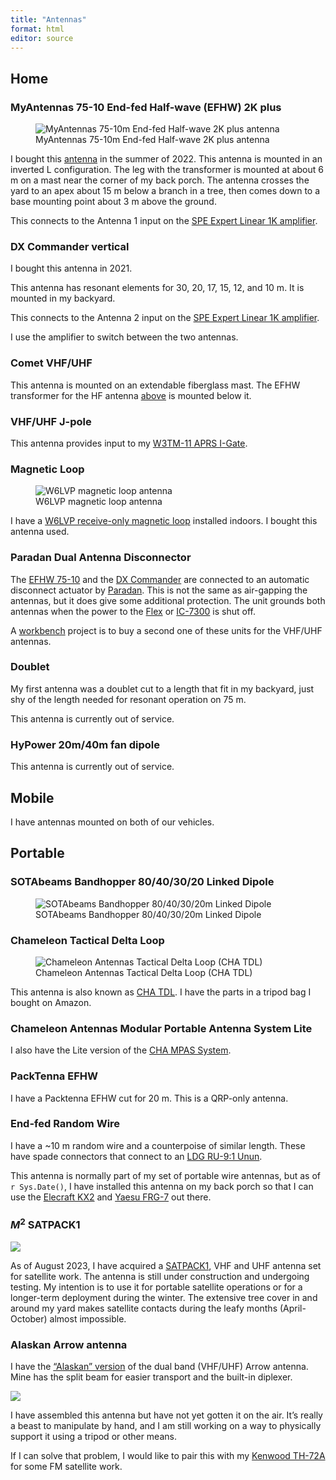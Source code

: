 ```yaml
---
title: "Antennas"
format: html
editor: source
---
```


## Home

### MyAntennas 75-10 End-fed Half-wave (EFHW) 2K plus

![MyAntennas 75-10m End-fed Half-wave 2K plus antenna](https://myantennas.com/wp/wp-content/uploads/2020/09/EFHW-7510-2KPLUS-SS5.jpg)

I bought this [antenna](https://myantennas.com/wp/product/efhw-7510-2k-plus/) in the summer of 2022.
This antenna is mounted in an inverted L configuration. The leg with the transformer is mounted at about 6 m on a mast near the corner of my back porch. The antenna crosses the yard to an apex about 15 m below a branch in a tree, then comes down to a base mounting point about 3 m above the ground.

This connects to the Antenna 1 input on the [SPE Expert Linear 1K amplifier](amplifiers.qmd#spe-expert-linear-1k).

### DX Commander vertical

I bought this antenna in 2021.

This antenna has resonant elements for 30, 20, 17, 15, 12, and 10 m. It is mounted in my backyard.

This connects to the Antenna 2 input on the [SPE Expert Linear 1K amplifier](amplifiers.qmd#spe-expert-linear-1k).

I use the amplifier to switch between the two antennas.

### Comet VHF/UHF

This antenna is mounted on an extendable fiberglass mast. The EFHW transformer for the HF antenna [above](antennas.qmd#myantennas-80-10-end-fed-half-wave-efhw) is mounted below it.

### VHF/UHF J-pole

This antenna provides input to my [W3TM-11 APRS I-Gate](stations.qmd#aprs-i-gate).

### Magnetic Loop

![W6LVP magnetic loop antenna](https://www.w6lvp.com/wp-content/uploads/2017/02/inserter_main-1.png)

I have a [W6LVP receive-only magnetic loop](https://www.w6lvp.com) installed indoors. 
I bought this antenna used.

### Paradan Dual Antenna Disconnector

The [EFHW 75-10](antennas.qmd#myantennas-75-10-end-fed-half-wave-efhw-2k-plus) and the [DX Commander](antennas.qmd#dx-commander) are connected to an automatic disconnect actuator by [Paradan](https://paradanradio.com/products/dual-antenna-disconnector).
This is not the same as air-gapping the antennas, but it does give some additional protection.
The unit grounds both antennas when the power to the [Flex](rigs.qmd#flexradio-6400) or [IC-7300](rigs.qmd#icom-ic-7300) is shut off.

A [workbench](workbench.qmd) project is to buy a second one of these units for the VHF/UHF antennas.

### Doublet

My first antenna was a doublet cut to a length that fit in my backyard, just shy of the length needed for resonant operation on 75 m.

This antenna is currently out of service.

### HyPower 20m/40m fan dipole

This antenna is currently out of service.

## Mobile

I have antennas mounted on both of our vehicles.

## Portable

### SOTAbeams Bandhopper 80/40/30/20 Linked Dipole

![SOTAbeams Bandhopper 80/40/30/20m Linked Dipole](https://static.dxengineering.com/global/images/prod/xlarge/sbm-bandhopper4_kj_xl.jpg)

### Chameleon Tactical Delta Loop

![Chameleon Antennas Tactical Delta Loop (CHA TDL)](https://static.dxengineering.com/global/images/prod/xlarge/cha-tdl_cu_xl.jpg)

This antenna is also known as [CHA TDL](https://chameleonantenna.com/shop-here/ols/products/cha-tdl).
I have the parts in a tripod bag I bought on Amazon.

### Chameleon Antennas Modular Portable Antenna System Lite

I also have the Lite version of the [CHA MPAS System](https://chameleonantenna.com/shop-here/ols/products/cha-mpas-modular-portable-antenna-system-20).

### PackTenna EFHW

I have a Packtenna EFHW cut for 20 m. 
This is a QRP-only antenna.

### End-fed Random Wire

I have a ~10 m random wire and a counterpoise of similar length. 
These have spade connectors that connect to an [LDG RU-9:1 Unun](https://www.dxengineering.com/parts/ldg-ru-9-1).

This antenna is normally part of my set of portable wire antennas, but as of `r Sys.Date()`, I have installed this antenna on my back porch so that I can use the [Elecraft KX2](rigs.qmd#elecraft-kx2) and [Yaesu FRG-7](rigs.qmd#aesu-musen-frg-7) out there.

### $M^2$ SATPACK1

![](https://cdn2.bigcommerce.com/n-ou1isn/f95xaqb/products/232/images/648/WS_FGSATPACK1_IMAGE__91173.1445278338.1280.1280.png?c=2){fig-align="center"}

As of August 2023, I have acquired a [SATPACK1](https://www.m2inc.com/FGSATPACK1), VHF and UHF antenna set for satellite work.
The antenna is still under construction and undergoing testing.
My intention is to use it for portable satellite operations or for a longer-term deployment during the winter.
The extensive tree cover in and around my yard makes satellite contacts during the leafy months (April-October) almost impossible.

### Alaskan Arrow antenna

I have the ["Alaskan" version](https://www.arrowantennas.com/arrowii/alaskanarrow.html) of the dual band (VHF/UHF) Arrow antenna.
Mine has the split beam for easier transport and the built-in diplexer.

![](https://www.arrowantennas.com/gfx/146437-14-1.jpg){fig-align="center"}

I have assembled this antenna but have not yet gotten it on the air.
It's really a beast to manipulate by hand, and I am still working on a way to physically support it using a tripod or other means.

If I can solve that problem, I would like to pair this with my [Kenwood TH-72A](rigs.qmd#kenwood-th72a) for some FM satellite work.
